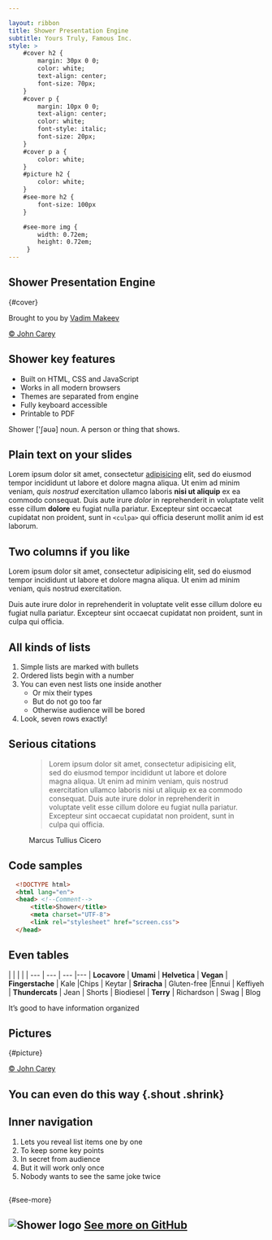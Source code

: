 ```yaml
---

layout: ribbon
title: Shower Presentation Engine
subtitle: Yours Truly, Famous Inc.
style: >
    #cover h2 {
        margin: 30px 0 0;
        color: white;
        text-align: center;
        font-size: 70px;
    }
    #cover p {
        margin: 10px 0 0;
        text-align: center;
        color: white;
        font-style: italic;
        font-size: 20px;
    }
    #cover p a {
        color: white;
    }
    #picture h2 {
        color: white;
    }
    #see-more h2 {
        font-size: 100px
    }

    #see-more img {
        width: 0.72em;
        height: 0.72em;
     }
---
```



## Shower Presentation Engine 
{#cover}

Brought to you by [Vadim Makeev](http://pepelsbey.net)
 
<Cover src="https://shwr.me/pictures/cover.jpg" alt="Hands on the orange typewriter in a park">
  <a href="http://fiftyfootshadows.net/">© John Carey</a>
</Cover>


## Shower key features
- Built on HTML, CSS and JavaScript
- Works in all modern browsers
- Themes are separated from engine
- Fully keyboard accessible
- Printable to PDF

<p className="note">Shower ['ʃəuə] noun. A person or thing that shows.</p>

## Plain text on your slides

Lorem ipsum dolor sit amet, consectetur [adipisicing](#4) elit, sed do eiusmod tempor incididunt ut labore et dolore magna aliqua. Ut enim ad minim veniam, _quis nostrud_ exercitation ullamco laboris __nisi ut aliquip__ ex ea commodo consequat. Duis aute irure *dolor* in reprehenderit in voluptate velit esse cillum **dolore** eu fugiat nulla pariatur. Excepteur sint occaecat cupidatat non proident, sunt in ```<culpa>``` qui officia deserunt mollit anim id est laborum.

## Two columns if you like

<div className="columns two">
  
Lorem ipsum dolor sit amet, consectetur adipisicing elit, sed do eiusmod tempor incididunt ut labore et dolore magna aliqua. Ut enim ad minim veniam, quis nostrud exercitation.

Duis aute irure dolor in reprehenderit in voluptate velit esse cillum dolore eu fugiat nulla pariatur. Excepteur sint occaecat cupidatat non proident, sunt in culpa qui officia.
  
</div>

## All kinds of lists

1. Simple lists are marked with bullets
1. Ordered lists begin with a number
1. You can even nest lists one inside another
    * Or mix their types
    * But do not go too far
    * Otherwise audience will be bored
1. Look, seven rows exactly!

## Serious citations

<figure>

> Lorem ipsum dolor sit amet, consectetur adipisicing elit, sed do eiusmod tempor incididunt ut labore et dolore magna aliqua. Ut enim ad minim veniam, quis nostrud exercitation ullamco laboris nisi ut aliquip ex ea commodo consequat. Duis aute irure dolor in reprehenderit in voluptate velit esse cillum dolore eu fugiat nulla pariatur. Excepteur sint occaecat cupidatat non proident, sunt in culpa qui officia.

<figcaption>Marcus Tullius Cicero</figcaption>
</figure>

## Code samples

```html
  <!DOCTYPE html>
  <html lang="en">
  <head> <!--Comment-->
      <title>Shower</title>
      <meta charset="UTF-8">
      <link rel="stylesheet" href="screen.css">
  </head>
```

## Even tables

|      |    |      |
| ---      | ---   | ---       |---
| **Locavore** | **Umami** | **Helvetica** | **Vegan**
| **Fingerstache** | Kale |Chips | Keytar
| **Sriracha** | Gluten-free |Ennui | Keffiyeh
| **Thundercats** | Jean | Shorts | Biodiesel
| **Terry** | Richardson | Swag | Blog

It’s good to have information organized

## Pictures 
{#picture}

<Cover src="https://shwr.me/pictures/picture.jpg" alt="Orange typewriter on a wooden table close-up">
  <a href="http://fiftyfootshadows.net/">© John Carey</a>
</Cover>


## You can even do this way {.shout .shrink}


## Inner navigation

<ol>
    <li>Lets you reveal list items one by one</li>
    <li className="next">To keep some key points</li>
    <li className="next">In secret from audience</li>
    <li className="next">But it will work only once</li>
    <li className="next">Nobody wants to see the same joke twice</li>
</ol>

## 
{#see-more}

<h2 class="shout">
  <img src="https://shwr.me/pictures/logo.svg" alt="Shower logo"/>
  <a href="https://github.com/shower/shower">See more on GitHub</a>
</h2>